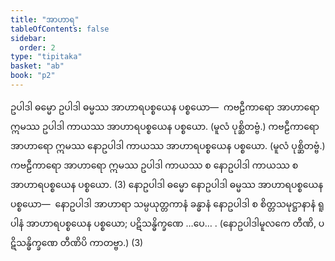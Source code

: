 ```yaml
---
title: "အာဟာရ"
tableOfContents: false
sidebar:
  order: 2
type: "tipitaka"
basket: "ab"
book: "p2"
---
```



<DynamicBreadcrumb />

<Division number="403" book="p2" e="ch" v="38" p="531">

<Paragraph number="3340" book="p2">
ဥပါဒါ ဓမ္မော ဥပါဒါ ဓမ္မဿ အာဟာရပစ္စယေန ပစ္စယော—  ကဗဠီကာရော အာဟာရော ဣမဿ ဥပါဒါ ကာယဿ အာဟာရပစ္စယေန ပစ္စယော. (မူလံ ပုစ္ဆိတဗ္ဗံ.) ကဗဠီကာရော အာဟာရော ဣမဿ နောဥပါဒါ ကာယဿ အာဟာရပစ္စယေန ပစ္စယော. (မူလံ ပုစ္ဆိတဗ္ဗံ.) ကဗဠီကာရော အာဟာရော ဣမဿ ဥပါဒါ ကာယဿ စ နောဥပါဒါ ကာယဿ စ အာဟာရပစ္စယေန ပစ္စယော. (3)
</Paragraph>

<Paragraph number="3341" book="p2">
နောဥပါဒါ ဓမ္မော နောဥပါဒါ ဓမ္မဿ အာဟာရပစ္စယေန ပစ္စယော—  နောဥပါဒါ အာဟာရာ သမ္ပယုတ္တကာနံ ခန္ဓာနံ နောဥပါဒါ စ စိတ္တသမုဋ္ဌာနာနံ ရူပါနံ အာဟာရပစ္စယေန ပစ္စယော; ပဋိသန္ဓိက္ခဏေ …ပေ… . (နောဥပါဒါမူလကေ တီဏိ, ပဋိသန္ဓိက္ခဏေ တီဏိပိ ကာတဗ္ဗာ.) (3)
</Paragraph>
</Division>